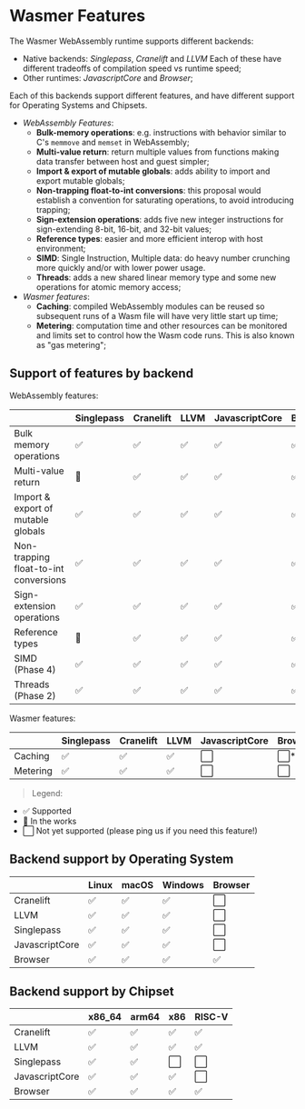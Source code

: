 # Wasmer Features

The Wasmer WebAssembly runtime supports different backends:

* Native backends:  _Singlepass_, _Cranelift_ and _LLVM_
  Each of these have different tradeoffs of compilation speed vs runtime speed;
* Other runtimes: _JavascriptCore_ and _Browser_;

Each of this backends support different features, and have different support for Operating Systems and Chipsets.
* _WebAssembly Features_:
  * **Bulk-memory operations**: e.g. instructions with behavior similar to C's `memmove` and `memset` in WebAssembly;
  * **Multi-value return**: return multiple values from functions making data transfer between host and guest simpler;
  * **Import & export of mutable globals**: adds ability to import and export mutable globals;
  * **Non-trapping float-to-int conversions**: this proposal would establish a convention for saturating operations, to avoid introducing trapping;
  * **Sign-extension operations**: adds five new integer instructions for sign-extending 8-bit, 16-bit, and 32-bit values;
  * **Reference types**: easier and more efficient interop with host environment;
  * **SIMD**: Single Instruction, Multiple data: do heavy number crunching more quickly and/or with lower power usage.
  * **Threads**: adds a new shared linear memory type and some new operations for atomic memory access;
* _Wasmer features_:
  * **Caching**: compiled WebAssembly modules can be reused so subsequent runs of a Wasm file will have very little start up time;
  * **Metering**: computation time and other resources can be monitored and limits set to control how the Wasm code runs. This is also known as "gas metering";

## Support of features by backend

WebAssembly features:

|                                       | Singlepass | Cranelift | LLVM | JavascriptCore | Browser |
| ------------------------------------- | ---------- | --------- | ---- | -------------- | ------- |
| Bulk memory operations                | ✅          | ✅        | ✅   | ✅             | ✅       |
| Multi-value return                    | 🔄          | ✅        | ✅   | ✅             | ✅       |
| Import & export of mutable globals    | ✅          | ✅        | ✅   | ✅             | ✅       |
| Non-trapping float-to-int conversions | ✅          | ✅        | ✅   | ✅             | ✅       |
| Sign-extension operations             | ✅          | ✅        | ✅   | ✅             | ✅       |
| Reference types                       | 🔄          | ✅        | ✅   | ✅             | ✅       |
| SIMD (Phase 4)                        | ✅          | ✅        | ✅   | ✅             | ✅       |
| Threads (Phase 2)                     | ✅          | ✅        | ✅   | ✅             | ✅       |

Wasmer features:

|                                       | Singlepass | Cranelift | LLVM | JavascriptCore | Browser |
| ------------------------------------- | ---------- | --------- | ---- | -------------- | ------- |
| Caching                               | ✅          | ✅        | ✅   | ⬜             | ⬜*      |
| Metering                              | ✅          | ✅        | ✅   | ⬜             | ⬜       |

> Legend:
  * ✅ Supported
  * 🔄 In the works
  * ⬜ Not yet supported (please ping us if you need this feature!)

## Backend support by Operating System

|                 | Linux | macOS | Windows | Browser |
| --------------- | ----- | ----- | ------- | ------- |
| Cranelift       | ✅     | ✅     | ✅       | ⬜     |
| LLVM            | ✅     | ✅     | ✅       | ⬜     |
| Singlepass      | ✅     | ✅     | ✅       | ⬜     |
| JavascriptCore  | ✅     | ✅     | ✅       | ⬜     |
| Browser         | ✅     | ✅     | ✅       | ✅     |


## Backend support by Chipset

|                 | x86\_64 | arm64 | x86 | RISC-V |
| --------------- | ------- | ----- | --- | ------ |
| Cranelift       | ✅       | ✅     | ✅   | ✅     |
| LLVM            | ✅       | ✅     | ✅   | ✅     |
| Singlepass      | ✅       | ✅     | ⬜   | ⬜     |
| JavascriptCore  | ✅       | ✅     | ✅   | ⬜     |
| Browser         | ✅       | ✅     | ✅   | ✅     |
